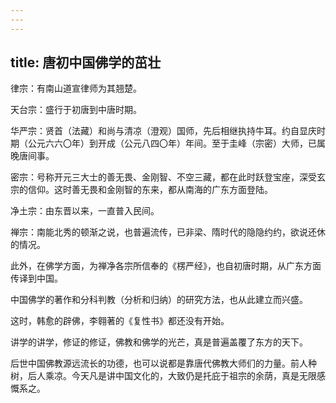 ```yaml
---
---
---
```

title: 唐初中国佛学的茁壮
---




律宗：有南山道宣律师为其翘楚。

天台宗：盛行于初唐到中唐时期。

华严宗：贤首（法藏）和尚与清凉（澄观）国师，先后相继执持牛耳。约自显庆时期（公元六六〇年）到开成（公元八四〇年）年间。至于圭峰（宗密）大师，已属晚唐间事。

密宗：号称开元三大士的善无畏、金刚智、不空三藏，都在此时跃登宝座，深受玄宗的信仰。这时善无畏和金刚智的东来，都从南海的广东方面登陆。

净土宗：由东晋以来，一直普入民间。

禅宗：南能北秀的顿渐之说，也普遍流传，已非梁、隋时代的隐隐约约，欲说还休的情况。

此外，在佛学方面，为禅净各宗所信奉的《楞严经》，也自初唐时期，从广东方面传译到中国。

中国佛学的著作和分科判教（分析和归纳）的研究方法，也从此建立而兴盛。

这时，韩愈的辟佛，李翱著的《复性书》都还没有开始。

讲学的讲学，修证的修证，佛教和佛学的光芒，真是普遍盖覆了东方的天下。

后世中国佛教源远流长的功德，也可以说都是靠唐代佛教大师们的力量。前人种树，后人乘凉。今天凡是讲中国文化的，大致仍是托庇于祖宗的余荫，真是无限感慨系之。